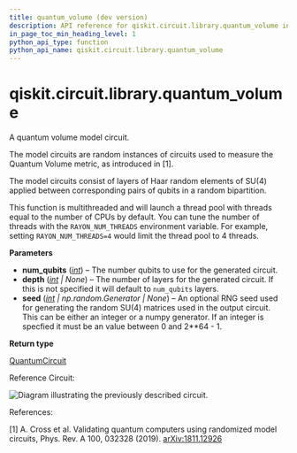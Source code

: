 ```yaml
---
title: quantum_volume (dev version)
description: API reference for qiskit.circuit.library.quantum_volume in the dev version of qiskit
in_page_toc_min_heading_level: 1
python_api_type: function
python_api_name: qiskit.circuit.library.quantum_volume
---
```


<span id="qiskit-circuit-library-quantum-volume" />

# qiskit.circuit.library.quantum\_volume

<Function id="qiskit.circuit.library.quantum_volume" isDedicatedPage={true} github="https://github.com/Qiskit/qiskit/tree/main/qiskit/circuit/library/quantum_volume.py#L138-L185" signature="qiskit.circuit.library.quantum_volume(num_qubits, depth=None, seed=None)">
  A quantum volume model circuit.

  The model circuits are random instances of circuits used to measure the Quantum Volume metric, as introduced in \[1].

  The model circuits consist of layers of Haar random elements of SU(4) applied between corresponding pairs of qubits in a random bipartition.

  This function is multithreaded and will launch a thread pool with threads equal to the number of CPUs by default. You can tune the number of threads with the `RAYON_NUM_THREADS` environment variable. For example, setting `RAYON_NUM_THREADS=4` would limit the thread pool to 4 threads.

  **Parameters**

  *   **num\_qubits** ([*int*](https://docs.python.org/3/library/functions.html#int "(in Python v3.14)")) – The number qubits to use for the generated circuit.
  *   **depth** ([*int*](https://docs.python.org/3/library/functions.html#int "(in Python v3.14)") *| None*) – The number of layers for the generated circuit. If this is not specified it will default to `num_qubits` layers.
  *   **seed** ([*int*](https://docs.python.org/3/library/functions.html#int "(in Python v3.14)") *| np.random.Generator | None*) – An optional RNG seed used for generating the random SU(4) matrices used in the output circuit. This can be either an integer or a numpy generator. If an integer is specfied it must be an value between 0 and 2\*\*64 - 1.

  **Return type**

  [QuantumCircuit](qiskit.circuit.QuantumCircuit "qiskit.circuit.QuantumCircuit")

  Reference Circuit:

  ![Diagram illustrating the previously described circuit.](/docs/images/api/qiskit/dev/qiskit-circuit-library-quantum_volume-1.avif)

  References:

  \[1] A. Cross et al. Validating quantum computers using randomized model circuits, Phys. Rev. A 100, 032328 (2019). [arXiv:1811.12926](https://arxiv.org/abs/1811.12926)
</Function>

